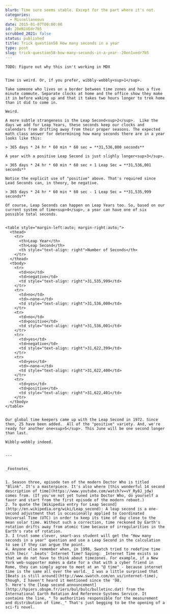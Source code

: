 ```yaml
---
blurb: Time sure seems stable. Except for the part where it's not.
categories:
  - Miscellaneous
date: 2015-01-07T00:00:00
id: 20eN1VEdr7b5
scrubbed_2021: false
status: published
title: Trick question58 How many seconds in a year
type: post
slug: trick-question58-how-many-seconds-in-a-year--20en1vedr7b5
---
```


```
TODO: Figure out why this isn't working in MDX


Time is weird. Or, if you prefer, wibbly-wobbly<sup>1</sup>. 

Take someone who lives on a border between time zones and has a five minute commute. Separate clocks at home and the office show they make it in before waking up and that it takes two hours longer to trek home than it did to come in.

Weird. 

A more subtle strangeness is the Leap Second<sup>2</sup>.  Like the days we add for Leap Years, these seconds keep our clocks and calendars from drifting away from their proper seasons. The expected math class answer for determining how many seconds there are in a year looks like this:

> 365 days * 24 hr * 60 min * 60 sec = **31,536,000 seconds**

A year with a positive Leap Second is just slighly longer<sup>3</sup>.

> 365 days * 24 hr * 60 min * 60 sec + 1 Leap Sec = **31,536,001 seconds**
    
Notice the explicit use of "positive" above. That's required since Lead Seconds can, in theory, be negative. 

> 365 days * 24 hr * 60 min * 60 sec - 1 Leap Sec = **31,535,999 seconds**

Of course, Leap Seconds can happen on Leap Years too. So, based on our current system of time<sup>4</sup>, a year can have one of six possible total seconds.


<table style="margin-left:auto; margin-right:auto;">
  <thead>
    <tr>
      <th>Leap Year</th>
      <th>Leap Second</th>
      <th style="text-align: right">Number of Seconds</th>
    </tr>
  </thead>
  <tbody>
    <tr>
      <td>no</td>
      <td>negative</td>
      <td style="text-align: right">31,535,999</td>
    </tr>
    <tr>
      <td>no</td>
      <td>–none–</td>
      <td style="text-align: right">31,536,000</td>
    </tr>
    <tr>
      <td>no</td>
      <td>positive</td>
      <td style="text-align: right">31,536,001</td>
    </tr>
    <tr>
      <td>yes</td>
      <td>negative</td>
      <td style="text-align: right">31,622,399</td>
    </tr>
    <tr>
      <td>yes</td>
      <td>–none–</td>
      <td style="text-align: right">31,622,400</td>
    </tr>
    <tr>
      <td>yes</td>
      <td>positive</td>
      <td style="text-align: right">31,622,401</td>
    </tr>
  </tbody>
</table>


Our global time keepers came up with the Leap Second in 1972. Since then, 25 have been added.  All of the "positive" variety. And, we're ready for another one<sup>5</sup>. This June will be one second longer than last. 

Wibbly-wobbly indeed.


---


_Footnotes_


1. Season three, episode ten of the modern Doctor Who is titled "Blink". It's a masterpiece. It's also where [this wonderful 14 second description of time](https://www.youtube.com/watch?v=vY_Ry8J_jdw) comes from. (If you've not yet tuned into Doctor Who, do yourself a favor and start from the first episode of the modern reboot.)
2. To quote the [Wikipedia entry for Leap Second](http://en.wikipedia.org/wiki/Leap_second): A leap second is a one-second adjustment that is occasionally applied to Coordinated Universal Time (UTC) in order to keep its time of day close to the mean solar time. Without such a correction, time reckoned by Earth's rotation drifts away from atomic time because of irregularities in the Earth's rate of rotation.
3. I trust some clever, smart-ass student will get the "How many seconds in a year" question and use a Leap Second in the calculation to see if they can argue the point.
4. Anyone else remember when, in 1998, Swatch tried to redefine time with their '.beats' Internet Time? Saying: _Internet Time exists so that we do not have to think about timezones. For example, if a New York web-supporter makes a date for a chat with a cyber friend in Rome, they can simply agree to meet at an "@ time" - because internet time is the same all over the world._ I was a little surprised that [Beats is still around](http://www.swatch.com/en_us/internet-time), though, I haven't heard it mentioned since the '98. 
5. Here's the [leap second announcement](http://hpiers.obspm.fr/iers/bul/bulc/bulletinc.dat) from the International Earth Rotation And Reference Systems Service. It contains the line, "_To authorities responsible for the measurement and distribution of time._" That's just begging to be the opening of a sci-fi novel.
```